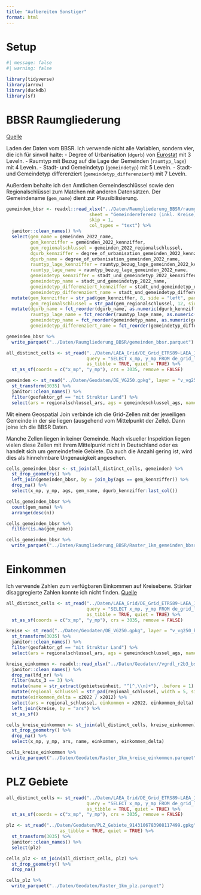 ```yaml
---
title: "Aufbereiten Sonstiger"
format: html
---
```


# Setup

```r
#| message: false
#| warning: false

library(tidyverse)
library(arrow)
library(duckdb)
library(sf)
```

# BBSR Raumgliederung

[Quelle](https://www.bbsr.bund.de/BBSR/DE/forschung/raumbeobachtung/downloads/download-referenzen.html)

Laden der Daten vom BBSR. Ich verwende nicht alle Variablen, sondern vier, die ich für sinvoll halte:
- Degree of Urbanisation (`dgurb`) von [Eurostat](https://ec.europa.eu/eurostat/web/degree-of-urbanisation/methodology) mit 3 Leveln.
- Raumtyp mit Bezug auf die Lage der Gemeinden (`raumtyp_lage`) mit 4 Leveln.
- Stadt- und Gemeindetyp (`gemeindetyp`) mit 5 Leveln.
- Stadt- und Gemeindetyp differenziert (`gemeindetyp_differenziert`) mit 7 Leveln.

Außerdem behalte ich den Amtlichen Gemeindeschlüssel sowie den Regionalschlüssel zum Matchen mit anderen Datensätzen. Der Gemeindename (`gem_name`) dient zur Plausibilisierung.

```r
gemeinden_bbsr <- readxl::read_xlsx("../Daten/Raumgliederung_BBSR/raumgliederungen-referenzen-2022.xlsx",
                               sheet = "Gemeindereferenz (inkl. Kreise)",
                               skip = 1,
                               col_types = "text") %>%
  janitor::clean_names() %>%
  select(gem_name = gemeinden_2022_name,
         gem_kennziffer = gemeinden_2022_kennziffer,
         gem_regionalschlussel = gemeinden_2022_regionalschlussel,
         dgurb_kennziffer = degree_of_urbanisation_gemeinden_2022_kennziffer,
         dgurb_name = degree_of_urbanisation_gemeinden_2022_name,
         raumtyp_lage_kennziffer = raumtyp_bezug_lage_gemeinden_2022_kennziffer,
         raumtyp_lage_name = raumtyp_bezug_lage_gemeinden_2022_name,
         gemeindetyp_kennziffer = stadt_und_gemeindetyp_2022_kennziffer,
         gemeindetyp_name = stadt_und_gemeindetyp_2022_name,
         gemeindetyp_differenziert_kennziffer = stadt_und_gemeindetyp_differenziert_2022_kennziffer,
         gemeindetyp_differenziert_name = stadt_und_gemeindetyp_differenziert_2022_name) %>%
  mutate(gem_kennziffer = str_pad(gem_kennziffer, 8, side = "left", pad = "0"),
         gem_regionalschlussel = str_pad(gem_regionalschlussel, 12, side = "left", pad = "0")) %>%
  mutate(dgurb_name = fct_reorder(dgurb_name, as.numeric(dgurb_kennziffer)),
         raumtyp_lage_name = fct_reorder(raumtyp_lage_name, as.numeric(raumtyp_lage_kennziffer)),
         gemeindetyp_name = fct_reorder(gemeindetyp_name, as.numeric(gemeindetyp_kennziffer)),
         gemeindetyp_differenziert_name = fct_reorder(gemeindetyp_differenziert_name, as.numeric(gemeindetyp_differenziert_kennziffer)))

gemeinden_bbsr %>%
  write_parquet("../Daten/Raumgliederung_BBSR/gemeinden_bbsr.parquet")
```

```r
all_distinct_cells <- st_read("../Daten/LAEA_Grid/DE_Grid_ETRS89-LAEA_1km.gpkg",
                              query = "SELECT x_mp, y_mp FROM de_grid_laea_1km",
                              as_tibble = TRUE, quiet = TRUE) %>%
  st_as_sf(coords = c("x_mp", "y_mp"), crs = 3035, remove = FALSE)

gemeinden <- st_read("../Daten/Geodaten/DE_VG250.gpkg", layer = "v_vg250_gem", as_tibble = TRUE) %>%
  st_transform(3035) %>%
  janitor::clean_names() %>%
  filter(geofaktor_gf == "mit Struktur Land") %>%
  select(ars = regionalschlussel_ars, ags = gemeindeschlussel_ags, name = geografischer_name_gen, bezeichnung, einwohner = einwohnerzahl_ewz, flaeche = katasterflache_kfl)
```

Mit einem Geospatial Join verbinde ich die Grid-Zellen mit der jeweiligen Gemeinde in der sie liegen (ausgehend vom Mittelpunkt der Zelle). Dann joine ich die BBSR Daten.

Manche Zellen liegen in keiner Gemeinde. Nach visueller Inspektion liegen vielen diese Zellen mit ihrem Mittelpunkt nicht in Deutschland oder es handelt sich um gemeindefreie Gebiete. Da auch die Anzahl gering ist, wird dies als hinnehmbare Ungenauigkeit angesehen.

```r
cells_gemeinden_bbsr <- st_join(all_distinct_cells, gemeinden) %>%
  st_drop_geometry() %>%
  left_join(gemeinden_bbsr, by = join_by(ags == gem_kennziffer)) %>%
  drop_na() %>%
  select(x_mp, y_mp, ags, gem_name, dgurb_kennziffer:last_col())

cells_gemeinden_bbsr %>%
  count(gem_name) %>%
  arrange(desc(n))

cells_gemeinden_bbsr %>%
  filter(is.na(gem_name))

cells_gemeinden_bbsr %>%
  write_parquet("../Daten/Raumgliederung_BBSR/Raster_1km_gemeinden_bbsr.parquet")
```

# Einkommen

Ich verwende Zahlen zum verfügbaren Einkommen auf Kreisebene. Stärker disaggregierte Zahlen konnte ich nicht finden. [Quelle](https://www.statistikportal.de/de/vgrdl/ergebnisse-kreisebene/einkommen-kreise)

```r
all_distinct_cells <- st_read("../Daten/LAEA_Grid/DE_Grid_ETRS89-LAEA_1km.gpkg",
                              query = "SELECT x_mp, y_mp FROM de_grid_laea_1km",
                              as_tibble = TRUE, quiet = TRUE) %>%
  st_as_sf(coords = c("x_mp", "y_mp"), crs = 3035, remove = FALSE)

kreise <- st_read("../Daten/Geodaten/DE_VG250.gpkg", layer = "v_vg250_krs", as_tibble = TRUE) %>%
  st_transform(3035) %>%
  janitor::clean_names() %>%
  filter(geofaktor_gf == "mit Struktur Land") %>%
  select(ars = regionalschlussel_ars, ags = gemeindeschlussel_ags, name = geografischer_name_gen, bezeichnung, einwohner = einwohnerzahl_ewz, flaeche = katasterflache_kfl)

kreise_einkommen <- readxl::read_xlsx("../Daten/Geodaten//vgrdl_r2b3_bs2023.xlsx", sheet = "2.4", skip = 4) %>%
  janitor::clean_names() %>%
  drop_na(lfd_nr) %>%
  filter(nuts_3 == 3) %>%
  mutate(name = str_extract(gebietseinheit, "^[^,\\n]+"), .before = 1) %>%
  mutate(regional_schlussel = str_pad(regional_schlussel, width = 5, side = "right", pad = "0")) %>%
  mutate(einkommen_delta = x2022 / x2012) %>%
  select(ars = regional_schlussel, einkommen = x2022, einkommen_delta) %>%
  left_join(kreise, by = "ars") %>%
  st_as_sf()

cells_kreise_einkommen <- st_join(all_distinct_cells, kreise_einkommen) %>%
  st_drop_geometry() %>%
  drop_na() %>%
  select(x_mp, y_mp, ars, name, einkommen, einkommen_delta)

cells_kreise_einkommen %>%
  write_parquet("../Daten/Geodaten/Raster_1km_kreise_einkommen.parquet")
```
# PLZ Gebiete

```r
all_distinct_cells <- st_read("../Daten/LAEA_Grid/DE_Grid_ETRS89-LAEA_1km.gpkg",
                              query = "SELECT x_mp, y_mp FROM de_grid_laea_1km",
                              as_tibble = TRUE, quiet = TRUE) %>%
  st_as_sf(coords = c("x_mp", "y_mp"), crs = 3035, remove = FALSE)

plz <- st_read("../Daten/Geodaten/PLZ_Gebiete_9143106783908117499.gpkg",
                    as_tibble = TRUE, quiet = TRUE) %>%
  st_transform(3035) %>%
  janitor::clean_names() %>%
  select(plz)

cells_plz <- st_join(all_distinct_cells, plz) %>%
  st_drop_geometry() %>%
  drop_na()

cells_plz %>%
  write_parquet("../Daten/Geodaten/Raster_1km_plz.parquet")
```
